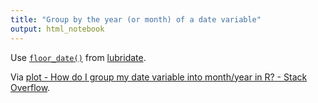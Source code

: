 ```yaml
---
title: "Group by the year (or month) of a date variable"
output: html_notebook
---
```


Use [`floor_date()`](https://lubridate.tidyverse.org/reference/round_date.html) from [lubridate](https://lubridate.tidyverse.org/).

Via [plot - How do I group my date variable into month/year in R? - Stack Overflow](https://stackoverflow.com/questions/33221425/how-do-i-group-my-date-variable-into-month-year-in-r).
